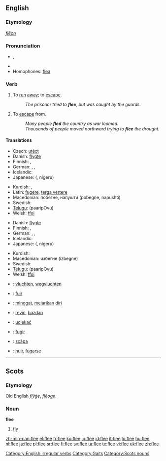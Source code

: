 ==English==

===Etymology===
{{OE.}} ''[[flēon]]''

===Pronunciation===
* {{IPA|/fliː/}}, {{SAMPA|/fli:/}}
*: {{rhymes|iː}}
* {{audio|en-us-flee.ogg|Audio (US)}}
* Homophones: [[flea]]

===Verb===
{{en-verb|flees|fleeing|fled|fled}}

# {{intransitive}} To [[run]] [[away]]; to [[escape]].
#: ''The prisoner tried to '''flee''', but was caught by the guards.''
# {{transitive}} To [[escape]] from.
#: ''Many people '''fled''' the country as war loomed.''
#: ''Thousands of people moved northward trying to '''flee''' the drought.''

====Translations====
{{trans-top|to run away; to escape}}
* Czech: [[utéct]]
* Danish: [[flygte]]
* Finnish: {{t+|fi|paeta}}, {{t-|fi|karata}}
* German: {{t+|de|fliehen}}, {{t-|de|meiden}}, {{t+|de|flüchten}}
* Icelandic: {{t+|is|flýja}}
* Japanese: {{Jpan|[[逃げる]]}} ({{Jpan|[[にげる]]}}, nigeru)
{{trans-mid}}
* Kurdish: {{KUchar|[[هه‌ڵاتن]]}}, {{KUchar|[[ده‌رپه‌ڕین]]}}
* Latin: [[fugere]], [[terga vertere]]
* Macedonian: побегне, напушти (pobegne, napushti)
* Swedish: {{t+|sv|fly}}
* [[Telugu]]: {{t|te|పారిపోవు|sc=Telu}} (paaripOvu)
* Welsh: [[ffoi]]
{{trans-bottom}}

{{trans-top|to escape from}}
* Danish: [[flygte]]
* Finnish: {{t+|fi|paeta}}, {{t-|fi|karata}}
* German: {{t+|de|fliehen}}, {{t-|de|entfliehen}}, {{t+|de|flüchten}}
* Icelandic: {{t+|is|flýja}}
* Japanese: {{Jpan|[[逃げる]]}} ({{Jpan|[[にげる]]}}, nigeru)
{{trans-mid}}
* Kurdish: {{KUchar|[[ڕاکردن]]}}
* Macedonian: избегне (izbegne)
* Swedish: {{t+|sv|fly}}
* [[Telugu]]: {{t|te|పారిపోవు|sc=Telu}} (paaripOvu)
* Welsh: [[ffoi]]
{{trans-bottom}}

{{checktrans-top}}
* {{ttbc|Dutch}}: [[vluchten]], [[wegvluchten]]
* {{ttbc|French}}: [[fuir]]
* {{ttbc|Indonesian}}: [[minggat]], [[lari|melarikan]] [[diri]]
{{checktrans-mid}}
* {{ttbc|Kurdish}}: [[revîn]], [[bazdan]]
* {{ttbc|Polish}}: [[uciekać]]
* {{ttbc|Portuguese}}: [[fugir]]
* {{ttbc|Romanian}}: [[scăpa]]
* {{ttbc|Spanish}}: [[huir]], [[fugarse]]
{{checktrans-bottom}}

[[Category:English irregular verbs]]
[[Category:Gaits]]

----

==Scots==

===Etymology===
Old English ''[[flyge|flȳġe]]'', ''[[fleoge|flēoge]]''.

===Noun===
'''flee'''

# [[fly]]

[[Category:Scots nouns]]

[[zh-min-nan:flee]]
[[el:flee]]
[[fr:flee]]
[[ko:flee]]
[[io:flee]]
[[id:flee]]
[[it:flee]]
[[lo:flee]]
[[hu:flee]]
[[nl:flee]]
[[ja:flee]]
[[pl:flee]]
[[sr:flee]]
[[fi:flee]]
[[sv:flee]]
[[ta:flee]]
[[te:flee]]
[[vi:flee]]
[[uk:flee]]
[[zh:flee]]